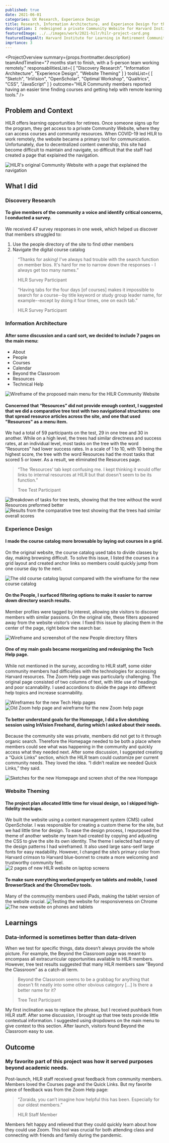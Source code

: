 ```yaml
---
published: true
date: 2021-06-01
categories: UX Research, Experience Design
title: Research, Information Architecture, and Experience Design for the Harvard Institute for Learning in Retirement Community Website
description: I redesigned a private Community Website for Harvard Institute for Learning in Retirement (HILR), focusing on information architecture and experience design. During the project, I also conducted a user survey and a comparative tree test.
featuredImage: ../../images/work/2021-hilr/hilr-project-card.png
featuredImageAlt: Harvard Institute for Learning in Retirement Community Website on a laptop, on a phone, and on a tablet
imprtance: 3
---
```


<ProjectOverview 
    summary={props.frontmatter.description}
    teamAndTimeline="7 months start to finish, with a 5-person team working remotely."
    responsabilitiesList={
        [
            "Discovery Research",
            "Information Architecture",
            "Experience Design",
            "Website Theming"
        ]
    }
    toolsList={
        [
            "Sketch",
            "InVision",
            "OpenScholar",
            "Optimal Workshop",
            "Qualtrics",
            "CSS",
            "JavaScript"
        ]
    }
    outcome="HILR Community members reported having an easier time finding courses and getting help with remote learning tools."
/>

## Problem and Context
HILR offers learning opportunities for retirees. 
Once someone signs up for the program, they get access to a private Community Website, where they 
can access courses and community resources. When COVID-19 led HILR to work remotely, the website became a 
primary tool for communication. Unfortunately, due to decentralized content ownership, 
this site had become difficult to maintain and navigate, so difficult that the staff had created a page that explained the navigation.

![HILR's original Community Website with a page that explained the navigation](../../images/work/2021-hilr/old-nav-help-2.png)

## What I did

<h3 id="discovery-research">Discovery Research</h3>

#### To give members of the community a voice and identify critical concerns, I conducted a survey.
We received 47 survey responses in one week, which helped us discover that members struggled to:

1. Use the people directory of the site to find other members 
2. Navigate the digital course catalog

<blockquote>
    <p>“Thanks for asking! I've always had trouble with the search function on member bios. 
        It's hard for me to narrow down the responses - I always get too many names.”</p>
    <span>HILR Survey Participant</span>
</blockquote>
<blockquote>
    <p>
    “Having tabs for the four days [of courses] makes it impossible to search for 
    a course--by title keyword or study group leader name, for example--except by doing it four times, one on each tab.”
    </p>
    <span>HILR Survey Participant</span>
</blockquote>


<h3 id="information-architecture">Information Architecture</h3>

#### After some discussion and a card sort, we decided to include 7 pages on the main menu:
<ul  className="grid-list">
    <li>About</li>
    <li>People</li>
    <li>Courses</li>
    <li>Calendar</li>
    <li>Beyond the Classroom</li>
    <li>Resources</li>
    <li>Technical Help</li>
</ul>

![Wireframe of the proposed main menu for the HILR Community Website](../../images/work/2021-hilr/proposed-nav.png)

#### Concerned that “Resources” did not provide enough context, I suggested that we did a comparative tree test with two navigational structures: one that spread resource articles across the site, and one that used "Resources" as a menu item. 
We had a total of 59 participants on the test, 29 in one tree and 30 in another. 
While on a high level, the trees had similar directness and success rates, at an individual level, 
most tasks on the tree with the word “Resources” had lower success rates. In a scale of 1 to 10, with 10 being the highest score, the tree with the word Resources had the most tasks that scored 5 or lower. As a result, we eliminated the Resources page.

<blockquote>
    <p>
        “The ‘Resources’ tab kept confusing me. 
        I kept thinking it would offer links to internal resources at HILR but that doesn't seem to be its function.”
    </p>
    <span>
        Tree Test Participant
    </span>
</blockquote>

![Breakdown of tasks for tree tests, showing that the tree without the word Resources preformed better](../../images/work/2021-hilr/tree-test-table.png)
![Results from the comparative tree test showing that the trees had similar overall scores](../../images/work/2021-hilr/trees-2.png)

<h3 id="experience-design">Experience Design</h3>

#### I made the course catalog more browsable by laying out courses in a grid.
On the original website, the course catalog used tabs to divide classes by day, making browsing difficult. 
To solve this issue, I listed the courses in a grid layout and created anchor links so members could quickly 
jump from one course day to the next.

![The old course catalog layout compared with the wireframe for the new course catalog](../../images/work/2021-hilr/courses-2.png)

#### On the People, I surfaced filtering options to make it easier to narrow down directory search results. 
Member profiles were tagged by interest, allowing site visitors to discover members with similar passions. 
On the original site, these filters appeared away from the website visitor’s view. I fixed this issue by placing them in 
the center of the page, right below the search bar.

![Wireframe and screenshot of the new People directory filters](../../images/work/2021-hilr/people.png)

#### One of my main goals became reorganizing and redesigning the Tech Help page. 
While not mentioned in the survey, according to HILR staff, some older community members had difficulties with the 
technologies for accessing Harvard resources. The Zoom Help page was particularly challenging. 
The original page consisted of two columns of text, with little use of headings and poor scannability. 
I used accordions to divide the page into different help topics and increase scannability.

![Wireframes for the new Tech Help pages](../../images/work/2021-hilr/tech-help.png)
![Old Zoom help page and wireframe for the new Zoom help page](../../images/work/2021-hilr/zoom-help.png)

#### To better understand goals for the Homepage, I did a live sketching session using InVision Freehand, during which I asked about their needs. 
Because the community site was private, members did not get to it through organic search. 
Therefore the Homepage needed to be both a place where members could see what was happening 
in the community and quickly access what they needed next. After some discussion, 
I suggested creating a “Quick Links” section, which the HILR team could customize per current community needs. 
They loved the idea. “I didn’t realize we needed Quick Links,” they said.

![Sketches for the new Homepage and screen shot of the new Hompage](../../images/work/2021-hilr/homepage.png)

<h3 id="website-theming">Website Theming</h3>

#### The project plan allocated little time for visual design, so I skipped high-fidelity mockups.
We built the website using a content management system (CMS) called OpenScholar. I was responsible for creating a custom theme for the site, 
but we had little time for design.
To ease the design process, I repurposed the theme of another website my team had created by copying and adjusting the CSS to give the site its own identity. 
The theme I selected had many of the design patterns I had wireframed. 
It also used large sans-serif large fonts for easy readability. 
However, I changed the site’s primary color from Harvard crimson to  Harvard blue-bonnet to create a more welcoming and trustworthy community feel. 
![2 pages of new HILR website on laptop screens](../../images/work/2021-hilr/visual-theme3.png)


#### To make sure everything worked properly on tablets and mobile, I used BrowserStack and the ChromeDev tools.
Many of the community members used iPads, making the tablet version of the website crucial.
![Testing the website for responsiveness on Chrome](../../images/work/2021-hilr/mobile-testing.png)
![The new website on phones and tablets](../../images/work/2021-hilr/mobile-3.png)


## Learnings
### Data-informed is sometimes better than data-driven
When we test for specific things, data doesn’t always provide the whole picture. 
For example, the Beyond the Classroom page was meant to encompass all extracurricular opportunities available to HILR members. 
However, tree test results suggested that many HILR members saw “Beyond the Classroom” as a catch-all term. 


<blockquote>
    <p>
        Beyond the Classroom seems to be a grabbag for anything that doesn't fit neatly 
        into some other obvious category […] Is there a better name for it?
    </p>
    <span>
        Tree Test Participant
    </span>
</blockquote>

My first inclination was to replace the phrase, but I received pushback from HILR staff. After some discussion, 
I brought up that tree tests provide little contextual information. I suggested using dropdowns on the main menu 
to give context to this section. After launch, visitors found Beyond the Classroom easy to use.

## Outcome
### My favorite part of this project was how it served purposes beyond academic needs. 
Post-launch, HILR staff received great feedback from community members. Members loved the Courses page and the Quick Links. 
But my favorite piece of feedback was from the Zoom Help page: 


<blockquote>
    <p>“Zoraida, you can’t imagine how helpful this has been. Especially for our oldest members.”</p>
    <span>HILR Staff Member</span>
</blockquote>

Members felt happy and relieved that they could quickly learn about how they could use Zoom. 
This tool was crucial for both attending class and connecting with friends and family during the pandemic.
